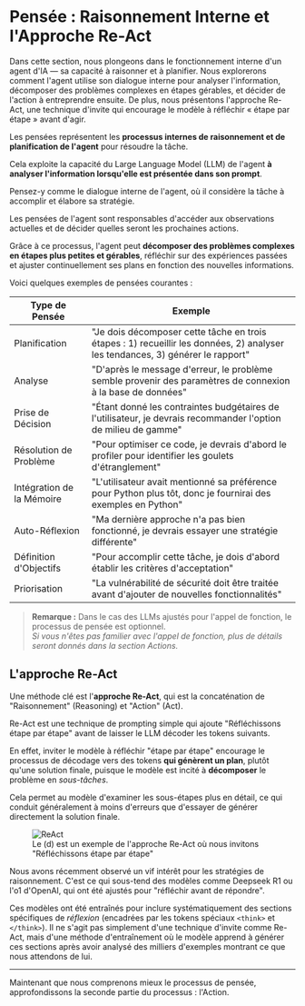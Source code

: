 # Pensée : Raisonnement Interne et l'Approche Re-Act

<Tip> 
Dans cette section, nous plongeons dans le fonctionnement interne d'un agent d'IA — sa capacité à raisonner et à planifier. Nous explorerons comment l'agent utilise son dialogue interne pour analyser l'information, décomposer des problèmes complexes en étapes gérables, et décider de l'action à entreprendre ensuite. De plus, nous présentons l'approche Re-Act, une technique d'invite qui encourage le modèle à réfléchir « étape par étape » avant d'agir. 
</Tip>

Les pensées représentent les **processus internes de raisonnement et de planification de l'agent** pour résoudre la tâche.

Cela exploite la capacité du Large Language Model (LLM) de l'agent **à analyser l'information lorsqu'elle est présentée dans son prompt**.

Pensez-y comme le dialogue interne de l'agent, où il considère la tâche à accomplir et élabore sa stratégie.

Les pensées de l'agent sont responsables d'accéder aux observations actuelles et de décider quelles seront les prochaines actions.

Grâce à ce processus, l'agent peut **décomposer des problèmes complexes en étapes plus petites et gérables**, réfléchir sur des expériences passées et ajuster continuellement ses plans en fonction des nouvelles informations.

Voici quelques exemples de pensées courantes :

| Type de Pensée         | Exemple                                                                                                   |
|------------------------|-----------------------------------------------------------------------------------------------------------|
| Planification          | "Je dois décomposer cette tâche en trois étapes : 1) recueillir les données, 2) analyser les tendances, 3) générer le rapport" |
| Analyse                | "D'après le message d'erreur, le problème semble provenir des paramètres de connexion à la base de données" |
| Prise de Décision      | "Étant donné les contraintes budgétaires de l'utilisateur, je devrais recommander l'option de milieu de gamme" |
| Résolution de Problème | "Pour optimiser ce code, je devrais d'abord le profiler pour identifier les goulets d'étranglement"         |
| Intégration de la Mémoire | "L'utilisateur avait mentionné sa préférence pour Python plus tôt, donc je fournirai des exemples en Python"     |
| Auto-Réflexion         | "Ma dernière approche n'a pas bien fonctionné, je devrais essayer une stratégie différente"                 |
| Définition d'Objectifs | "Pour accomplir cette tâche, je dois d'abord établir les critères d'acceptation"                           |
| Priorisation           | "La vulnérabilité de sécurité doit être traitée avant d'ajouter de nouvelles fonctionnalités"               |

> **Remarque :** Dans le cas des LLMs ajustés pour l'appel de fonction, le processus de pensée est optionnel.  
> *Si vous n'êtes pas familier avec l'appel de fonction, plus de détails seront donnés dans la section Actions.*

## L'approche Re-Act

Une méthode clé est l'**approche Re-Act**, qui est la concaténation de "Raisonnement" (Reasoning) et "Action" (Act). 

Re-Act est une technique de prompting simple qui ajoute "Réfléchissons étape par étape" avant de laisser le LLM décoder les tokens suivants. 

En effet, inviter le modèle à réfléchir "étape par étape" encourage le processus de décodage vers des tokens **qui génèrent un plan**, plutôt qu'une solution finale, puisque le modèle est incité à **décomposer** le problème en *sous-tâches*.

Cela permet au modèle d'examiner les sous-étapes plus en détail, ce qui conduit généralement à moins d'erreurs que d'essayer de générer directement la solution finale.

<figure>
<img src="https://huggingface.co/datasets/agents-course/course-images/resolve/main/en/unit1/ReAct.png" alt="ReAct"/>
<figcaption>Le (d) est un exemple de l'approche Re-Act où nous invitons "Réfléchissons étape par étape"</figcaption>
</figure>

<Tip>
Nous avons récemment observé un vif intérêt pour les stratégies de raisonnement. C'est ce qui sous-tend des modèles comme Deepseek R1 ou l'o1 d'OpenAI, qui ont été ajustés pour "réfléchir avant de répondre".

Ces modèles ont été entraînés pour inclure systématiquement des sections spécifiques de _réflexion_ (encadrées par les tokens spéciaux `<think>` et `</think>`). Il ne s'agit pas simplement d'une technique d'invite comme Re-Act, mais d'une méthode d'entraînement où le modèle apprend à générer ces sections après avoir analysé des milliers d'exemples montrant ce que nous attendons de lui.
</Tip>

--- 
Maintenant que nous comprenons mieux le processus de pensée, approfondissons la seconde partie du processus : l'Action.

